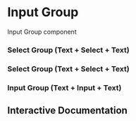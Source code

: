
<Meta of={Story} />

# Input Group

Input Group component

### Select Group (Text + Select + Text)

<Canvas of={Story.Steel} layout="centered" />

### Select Group (Text + Select + Text)

<Canvas of={Story.Concrete} layout="centered" />

### Input Group (Text + Input + Text)

<Canvas of={Story.Base} layout="centered" />

## Interactive Documentation
<Primary />
<Controls />